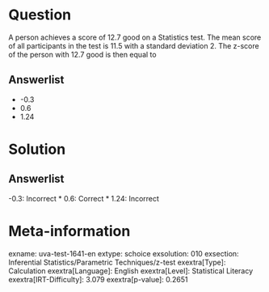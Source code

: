 Question
========

A person achieves a score of 12.7 good on a Statistics test. The mean score of all participants in the test is 11.5 with a standard deviation 2. The z-score of the person with 12.7 good is then equal to

Answerlist
----------

* -0.3
* 0.6
* 1.24

Solution
========

Answerlist
----------

-0.3: Incorrect
* 0.6: Correct
* 1.24: Incorrect

Meta-information
================
exname: uva-test-1641-en
extype: schoice
exsolution: 010
exsection: Inferential Statistics/Parametric Techniques/z-test
exextra[Type]: Calculation
exextra[Language]: English
exextra[Level]: Statistical Literacy
exextra[IRT-Difficulty]: 3.079
exextra[p-value]: 0.2651
